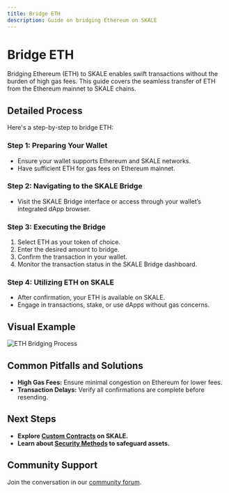 ```yaml
---
title: Bridge ETH
description: Guide on bridging Ethereum on SKALE
---
```


# Bridge ETH

Bridging Ethereum (ETH) to SKALE enables swift transactions without the burden of high gas fees. This guide covers the seamless transfer of ETH from the Ethereum mainnet to SKALE chains.

## Detailed Process

Here's a step-by-step to bridge ETH:

### Step 1: Preparing Your Wallet
- Ensure your wallet supports Ethereum and SKALE networks.
- Have sufficient ETH for gas fees on Ethereum mainnet.

### Step 2: Navigating to the SKALE Bridge
- Visit the SKALE Bridge interface or access through your wallet’s integrated dApp browser.

### Step 3: Executing the Bridge
1. Select ETH as your token of choice.
2. Enter the desired amount to bridge.
3. Confirm the transaction in your wallet.
4. Monitor the transaction status in the SKALE Bridge dashboard.

### Step 4: Utilizing ETH on SKALE
- After confirmation, your ETH is available on SKALE.
- Engage in transactions, stake, or use dApps without gas concerns.

## Visual Example

![ETH Bridging Process](../assets/eth-bridging-process.png)

## Common Pitfalls and Solutions
- **High Gas Fees:** Ensure minimal congestion on Ethereum for lower fees.
- **Transaction Delays:** Verify all confirmations are complete before resending.

## Next Steps
- **Explore [Custom Contracts](./custom-contracts) on SKALE.**
- **Learn about [Security Methods](./security) to safeguard assets.**

## Community Support
Join the conversation in our [community forum](https://forum.skale.network).
